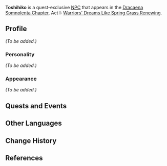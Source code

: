 {{Meta
<!-- Remove this template after adding the missing info -->
|missing_NPC_profile  = yes
}}
{{Character Infobox
|type             = Quest NPC
|image            = NPC Toshihiko.png
|region           = Inazuma
|title            = Sangonomiya Samurai
|voiceEN          = 
}}
'''Toshihiko''' is a quest-exclusive [[NPC]] that appears in the [[Dracaena Somnolenta Chapter]], Act I: [[Warriors' Dreams Like Spring Grass Renewing]].

==Profile==
<!-- detailed story/lore information goes here -->
''(To be added.)''

===Personality===
''(To be added.)''

===Appearance===
''(To be added.)''

==Quests and Events==
{{Quests and Events}}

==Other Languages==
{{Other Languages
|default_hidden = 1
|en      = Toshihiko
|zhs     = 利彦
|zhs_rm  = Lìyàn
|zht     = 利彥
|zht_rm  = Lìyàn
|ja      = 利彦
|ja_rm   = Toshihiko
|ko      = 토시히코
|ko_rm   = Tosihiko
|es      = Toshihiko
|fr      = Toshihiko
|ru      = Тосихико
|th      = Toshihiko
|vi      = Toshihiko
|de      = Toshihiko
|id      = Toshihiko
|pt      = Toshihiko
|tr      = Toshihiko
|it      = Toshihiko
}}

==Change History==
{{Change History|2.1}}

==References==
{{Reflist}}